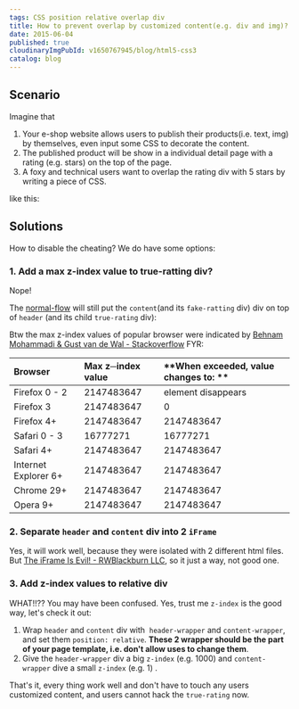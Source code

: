 ```yaml
---
tags: CSS position relative overlap div
title: How to prevent overlap by customized content(e.g. div and img)?
date: 2015-06-04
published: true
cloudinaryImgPubId: v1650767945/blog/html5-css3
catalog: blog
---
```




## Scenario
Imagine that 
 1. Your e-shop website allows users to publish their products(i.e. text, img) by themselves, even input some CSS to decorate the content.
 2. The published product will be show in a individual detail page with a rating (e.g. stars) on the top of the page.
 3. A foxy and technical users want to overlap the rating div with 5 stars by writing a piece of CSS.

like this:
<script async src="//jsfiddle.net/neotan12/2Lonqx2L/6/embed/html,css,result/"></script>

## Solutions
How to disable the cheating? We do have some options:

### 1. Add a max z-index value to true-ratting div?

Nope! 

The [normal-flow](https://www.w3.org/TR/CSS2/visuren.html#normal-flow) will still put the `content`(and its `fake-ratting` div) div on top of `header` (and its child `true-rating` div):

<script async src="//jsfiddle.net/neotan12/wyoxxfb4/1/embed/html,css,result/"></script>

Btw the max z-index values of popular browser were indicated by [Behnam Mohammadi & Gust van de Wal - Stackoverflow](https://stackoverflow.com/a/25461690) FYR:

| **Browser** | **Max z─index value** | **When exceeded, value changes to: **|
|:----------|:------|:------|
| Firefox 0 - 2 | 2147483647 | element disappears |
| Firefox 3 | 2147483647 | 0 |
| Firefox 4+ | 2147483647 | 2147483647 |
| Safari 0 - 3 | 16777271 | 16777271 |
| Safari 4+ | 2147483647 | 2147483647 |
| Internet Explorer 6+ | 2147483647 | 2147483647 |
| Chrome 29+ | 2147483647 | 2147483647 |
| Opera 9+ | 2147483647 | 2147483647 |


### 2. Separate `header` and `content` div into 2 `iFrame`
Yes, it will work well, because they were isolated with 2 different html files. But
[The iFrame Is Evil! - RWBlackburn LLC](http://www.rwblackburn.com/iframe-evil/), so it just a way, not good one.

### 3. Add z-index values to relative div

WHAT!!?? You may have been confused. Yes, trust me `z-index` is the good way, let's check it out:

1. Wrap `header` and `content` div with  `header-wrapper` and `content-wrapper`, and set them `position: relative`. **These 2 wrapper should be the part of your page template, i.e. don't allow uses to change them**.
2. Give the `header-wrapper` div a big  `z-index` (e.g. 1000) and `content-wrapper` dive a small `z-index` (e.g. 1) .

That's it, every thing work well and don't have to touch any users customized content, and users cannot hack the `true-rating` now.

<script async src="//jsfiddle.net/neotan12/oe3pezcw/"></script>
